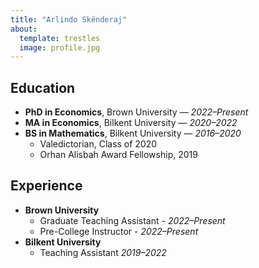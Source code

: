 ```yaml
---
title: "Arlindo Skënderaj"
about:
  template: trestles
  image: profile.jpg
---
```


## Education

- **PhD in Economics**, Brown University — *2022–Present*  
- **MA in Economics**, Bilkent University — *2020–2022*  
- **BS in Mathematics**, Bilkent University — *2016–2020*  
  - Valedictorian, Class of 2020  
  - Orhan Alisbah Award Fellowship, 2019

## Experience

- **Brown University** 
  - Graduate Teaching Assistant - *2022–Present*  
  - Pre-College Instructor - *2022–Present*
- **Bilkent University** 
  - Teaching Assistant *2019–2022*  



